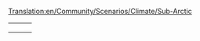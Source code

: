 [[Translation:en/Community/Scenarios/Climate/Sub-Arctic]]
{{en/Community/Scenarios/Scenarios by setting}}

{|
|-
|style="border:none;background:white"|
{{en/Scenario/Snowy Highlands}}

|style="border:none;background:white"|
{{en/Scenario/Iceland}}

|style="border:none;background:white"|
{{en/Scenario/Climb up the Mountains}}

|-
|style="border:none;background:white"|
{{en/Scenario/Arctic Industrial 2007}}

|style="border:none;background:white"|
{{en/Scenario/Dale of Scandy}}

|style="border:none;background:white"|
{{en/Scenario/Whistler}}

|-
|style="border:none;background:white"|
{{en/Scenario/Home Delivery}}

|style="border:none;background:white"|
{{en/Scenario/UltimaV Britannia}}
|}